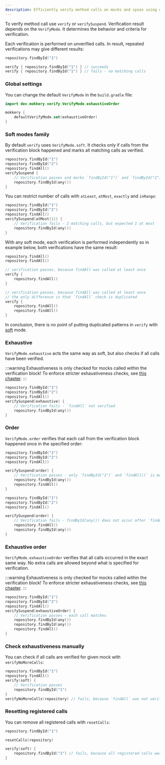 ```yaml
---
description: Efficiently verify method calls on mocks and spies using different verification modes!
---
```


To verify method call use `verify` or `verifySuspend`. Verification result depends on the `VerifyMode`.
It determines the behavior and criteria for verification.

Each verification is performed on unverified calls. In result, repeated verifications may give different results:

```kotlin
repository.findById("1")

verify { repository.findById("1") } // succeeds
verify { repository.findById("1") } // fails - no matching calls 
```

### Global settings

You can change the default `VerifyMode` in the `build.gradle` file:

```kotlin
import dev.mokkery.verify.VerifyMode.exhaustiveOrder

mokkery {
    defaultVerifyMode.set(exhaustiveOrder)
}
```

### Soft modes family

By default `verify` uses `VerifyMode.soft`. It checks only if calls from the verification block happened and marks all
matching calls as verified.

```kotlin
repository.findById("1")
repository.findById("2")
repository.findAll()
verifySuspend { 
    // Verification passes and marks `findById("1")` and `findById("2")` as verified.
    repository.findById(any())
}
```

You can restrict number of calls with `atLeast`, `atMost`, `exactly` and `inRange`:

```kotlin
repository.findById("1")
repository.findById("2")
repository.findAll()
verifySuspend(atMost(1)) { 
    // Verification fails - 2 matching calls, but expected 1 at most
    repository.findById(any())
}
```

With any soft mode, each verification is performed independently so in example below, both verifications have the same result:

```kotlin
repository.findAll()
repository.findAll()

// verification passes, because findAll was called at least once
verify {
    repository.findAll()
}

// verification passes, because findAll was called at least once
// the only difference is that `findAll` check is duplicated
verify {
    repository.findAll()
    repository.findAll()
}
```

In conclusion, there is no point of putting duplicated patterns in `verify` with [soft](../Guides/Verifying#soft-modes-family) mode.

### Exhaustive

`VerifyMode.exhaustive` acts the same way as soft, but also checks if all calls have been verified.

:::warning
Exhaustiveness is only checked for mocks called within the verification block!
To enforce stricter exhaustiveness checks, see [this chapter](./Strict_exhaustiveness).
:::

```kotlin
repository.findById("1")
repository.findById("2")
repository.findAll()
verifySuspend(exhaustive) { 
    // Verification fails - `findAll` not verified
    repository.findById(any())
}
```

### Order

`VerifyMode.order` verifies that each call from the verification block happened once in the specified order:

```kotlin
repository.findById("1")
repository.findById("2")
repository.findAll()

verifySuspend(order) { 
    // Verification passes - only `findById("1")` and `findAll()` is marked as verified
    repository.findById(any())
    repository.findAll()
}

```
```kotlin
repository.findById("1")
repository.findById("2")
repository.findAll()

verifySuspend(order) {
    // Verification fails - findById(any()) does not occur after `findAll()`
    repository.findAll()
    repository.findById(any())
}
```

### Exhaustive order

`VerifyMode.exhaustiveOrder` verifies that all calls occurred in the exact same way. No extra calls are allowed beyond
what is specified for verification.

:::warning
Exhaustiveness is only checked for mocks called within the verification block!
To enforce stricter exhaustiveness checks, see [this chapter](./Strict_exhaustiveness).
:::

```kotlin
repository.findById("1")
repository.findById("2")
repository.findAll()
verifySuspend(exhaustiveOrder) {
    // Verification passes - each call matches
    repository.findById(any())
    repository.findById(any())
    repository.findAll()
}
```

### Check exhaustiveness manually

You can check if all calls are verified for given mock with `verifyNoMoreCalls`:

```kotlin
repository.findById("1")
repository.findAll()
verify(soft) {
    // Verification passes
    repository.findById("1")
}
verifyNoMoreCalls(repository) // fails, because `findAll` was not verified!
```

### Resetting registered calls

You can remove all registered calls with `resetCalls`:

```kotlin
repository.findById("1")

resetCalls(repository)

verify(soft) {
    repository.findById("1") // fails, because all registered calls were removed with `resetCalls`
}
```
